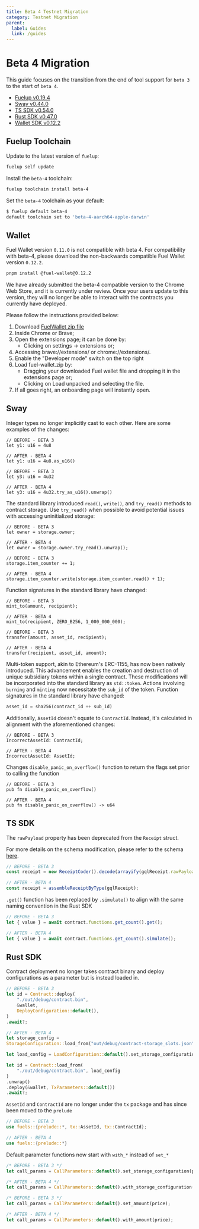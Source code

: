 ```yaml
---
title: Beta 4 Testnet Migration 
category: Testnet Migration
parent:
  label: Guides
  link: /guides
---
```


# Beta 4 Migration

This guide focuses on the transition from the end of tool support for `beta 3` to the start of `beta 4`.

- [Fuelup v0.19.4](https://github.com/FuelLabs/fuelup/releases/tag/v0.19.4)
- [Sway v0.44.0](https://github.com/FuelLabs/sway/releases/tag/v0.44.0)
- [TS SDK v0.54.0](https://github.com/FuelLabs/fuels-ts/releases/tag/v0.54.0)
- [Rust SDK v0.47.0](https://github.com/FuelLabs/fuels-rs/releases/tag/v0.47.0)
- [Wallet SDK v0.12.2](https://github.com/FuelLabs/fuels-wallet/releases/tag/v0.12.2)

## Fuelup Toolchain

Update to the latest version of `fuelup`:

```sh
fuelup self update
```

Install the `beta-4` toolchain:

```sh
fuelup toolchain install beta-4
```

Set the `beta-4` toolchain as your default:

```sh
$ fuelup default beta-4
default toolchain set to 'beta-4-aarch64-apple-darwin'
```

## Wallet

Fuel Wallet version `0.11.0` is not compatible with beta 4. For compatibility with beta-4, please download the non-backwards compatible Fuel Wallet version `0.12.2`.

```sh
pnpm install @fuel-wallet@0.12.2
```

We have already submitted the beta-4 compatible version to the Chrome Web Store, and it is currently under review. Once your users update to this version, they will no longer be able to interact with the contracts you currently have deployed.

Please follow the instructions provided below:

1. Download [FuelWallet zip file](https://wallet.fuel.network/app/fuel-wallet.zip)
2. Inside Chrome or Brave;
3. Open the extensions page; it can be done by:
    - Clicking on settings -> extensions or;
4. Accessing brave://extensions/ or chrome://extensions/.
5. Enable the "Developer mode" switch on the top right
6. Load fuel-wallet.zip by:
    - Dragging your downloaded Fuel wallet file and dropping it in the extensions page or;
    - Clicking on Load unpacked and selecting the file.
7. If all goes right, an onboarding page will instantly open.

## Sway 

Integer types no longer implicitly cast to each other. Here are some examples of the changes:

```sway
// BEFORE - BETA 3
let y1: u16 = 4u8

// AFTER - BETA 4
let y1: u16 = 4u8.as_u16()
```

```sway
// BEFORE - BETA 3
let y3: u16 = 4u32

// AFTER - BETA 4
let y3: u16 = 4u32.try_as_u16().unwrap()
```

The standard library introduced `read()`, `write()`, and `try_read()` methods to contract storage. Use `try_read()` when possible to avoid potential issues with accessing uninitialized storage:

```sway
// BEFORE - BETA 3
let owner = storage.owner;

// AFTER - BETA 4
let owner = storage.owner.try_read().unwrap();
```

```sway
// BEFORE - BETA 3
storage.item_counter += 1;

// AFTER - BETA 4
storage.item_counter.write(storage.item_counter.read() + 1);
```

Function signatures in the standard library have changed:

```sway
// BEFORE - BETA 3
mint_to(amount, recipient);

// AFTER - BETA 4
mint_to(recipient, ZERO_B256, 1_000_000_000);
```

```sway
// BEFORE - BETA 3
transfer(amount, asset_id, recipient);

// AFTER - BETA 4
transfer(recipient, asset_id, amount);
```

Multi-token support, akin to Ethereum's ERC-1155, has now been natively introduced. This advancement enables the creation and destruction of unique subsidiary tokens within a single contract. These modifications will be incorporated into the standard library as `std::token`. Actions involving `burning` and `minting` now necessitate the `sub_id` of the token. Function signatures in the standard library have changed:

```rust
asset_id = sha256(contract_id ++ sub_id)
```

Additionally, `AssetId` doesn't equate to `ContractId`. Instead, it's calculated in alignment with the aforementioned changes:

```sway
// BEFORE - BETA 3
IncorrectAssetId: ContractId;

// AFTER - BETA 4
IncorrectAssetId: AssetId;
```

Changes `disable_panic_on_overflow()` function to return the flags set
prior to calling the function

```sway
// BEFORE - BETA 3
pub fn disable_panic_on_overflow() 

// AFTER - BETA 4
pub fn disable_panic_on_overflow() -> u64
```

## TS SDK

The `rawPayload` property has been deprecated from the `Receipt` struct.

For more details on the schema modification, please refer to the schema [here](https://graphql-docs.fuel.network/docs/reference/objects/#receipt).

```typescript
// BEFORE - BETA 3
const receipt = new ReceiptCoder().decode(arrayify(gqlReceipt.rawPayload), 0)[0];

// AFTER - BETA 4
const receipt = assembleReceiptByType(gqlReceipt);
```

`.get()` function has been replaced by `.simulate()` to align with the same naming convention in the Rust SDK

```typescript
// BEFORE - BETA 3
let { value } = await contract.functions.get_count().get();

// AFTER - BETA 4
let { value } = await contract.functions.get_count().simulate();
```

## Rust SDK

Contract deployment no longer takes contract binary and deploy configurations as a parameter but is instead loaded in.

```rust
// BEFORE - BETA 3
let id = Contract::deploy(
    "./out/debug/contract.bin",
    &wallet,
    DeployConfiguration::default(),
)
.await?;

// AFTER - BETA 4
let storage_config =
StorageConfiguration::load_from("out/debug/contract-storage_slots.json").unwrap();

let load_config = LoadConfiguration::default().set_storage_configuration(storage_config);

let id = Contract::load_from(
    "./out/debug/contract.bin", load_config
)
.unwrap()
.deploy(&wallet, TxParameters::default())
.await?;
```

`AssetId` and `ContractId` are no longer under the `tx` package and has since been moved to the `prelude`

```rust
// BEFORE - BETA 3
use fuels::{prelude::*, tx::AssetId, tx::ContractId};

// AFTER - BETA 4
use fuels::{prelude::*}
```

Default parameter functions now start with `with_*` instead of `set_*`

```rust
/* BEFORE - BETA 3 */
let call_params = CallParameters::default().set_storage_configuration(price);

/* AFTER - BETA 4 */
let call_params = CallParameters::default().with_storage_configuration(price);
```

```rust
/* BEFORE - BETA 3 */
let call_params = CallParameters::default().set_amount(price);

/* AFTER - BETA 4 */
let call_params = CallParameters::default().with_amount(price);
```
